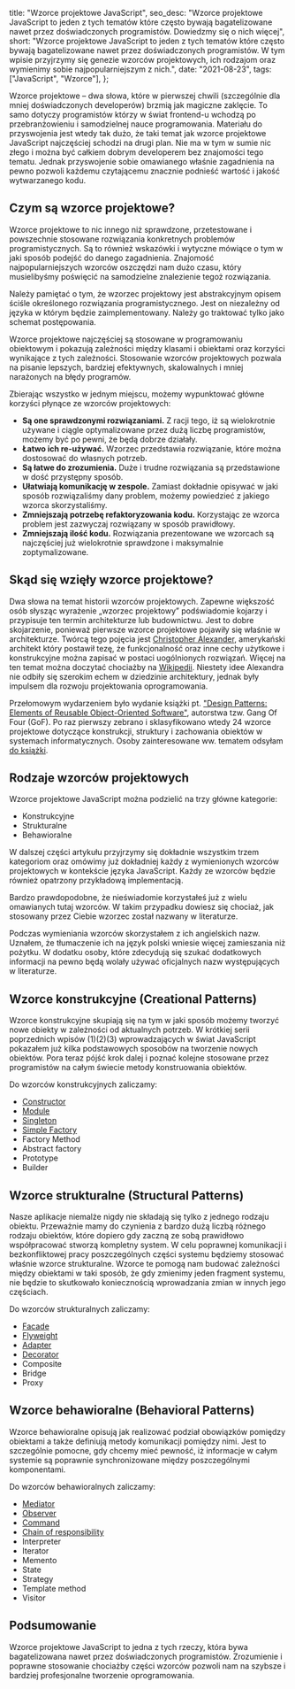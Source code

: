 
  title: "Wzorce projektowe JavaScript",
  seo_desc:
    "Wzorce projektowe JavaScript to jeden z tych tematów które często bywają bagatelizowane nawet przez doświadczonych programistów. Dowiedzmy się o nich więcej",
  short:
    "Wzorce projektowe JavaScript to jeden z tych tematów które często bywają bagatelizowane nawet przez doświadczonych programistów. W tym wpisie przyjrzymy się genezie wzorców projektowych, ich rodzajom oraz wymienimy sobie najpopularniejszym z nich.",
  date: "2021-08-23",
  tags: ["JavaScript", "Wzorce"],
};

Wzorce projektowe – dwa słowa, które w pierwszej chwili (szczególnie dla mniej doświadczonych developerów) brzmią jak magiczne zaklęcie. To samo dotyczy programistów którzy w świat frontend-u wchodzą po przebranżowieniu i samodzielnej nauce programowania. Materiału do przyswojenia jest wtedy tak dużo, że taki temat jak wzorce projektowe JavaScript najczęściej schodzi na drugi plan. Nie ma w tym w sumie nic złego i można być całkiem dobrym developerem bez znajomości tego tematu. Jednak przyswojenie sobie omawianego właśnie zagadnienia na pewno pozwoli każdemu czytającemu znacznie podnieść wartość i jakość wytwarzanego kodu.

## Czym są wzorce projektowe?

Wzorce projektowe to nic innego niż sprawdzone, przetestowane i powszechnie stosowane rozwiązania konkretnych problemów programistycznych. Są to również wskazówki i wytyczne mówiące o tym w jaki sposób podejść do danego zagadnienia. Znajomość najpopularniejszych wzorców oszczędzi nam dużo czasu, który musielibyśmy poświęcić na samodzielne znalezienie tegoż rozwiązania.

Należy pamiętać o tym, że wzorzec projektowy jest abstrakcyjnym opisem ściśle określonego rozwiązania programistycznego. Jest on niezależny od języka w którym będzie zaimplementowany. Należy go traktować tylko jako schemat postępowania.

Wzorce projektowe najczęściej są stosowane w programowaniu obiektowym i pokazują zależności między klasami i obiektami oraz korzyści wynikające z tych zależności. Stosowanie wzorców projektowych pozwala na pisanie lepszych, bardziej efektywnych, skalowalnych i mniej narażonych na błędy programów.

Zbierając wszystko w jednym miejscu, możemy wypunktować główne korzyści płynące ze wzorców projektowych:

- **Są one sprawdzonymi rozwiązaniami.** Z racji tego, iż są wielokrotnie używane i ciągle optymalizowane przez dużą liczbę programistów, możemy być po pewni, że będą dobrze działały.
- **Łatwo ich re-używać.** Wzorzec przedstawia rozwiązanie, które można dostosować do własnych potrzeb.
- **Są łatwe do zrozumienia.** Duże i trudne rozwiązania są przedstawione w dość przystępny sposób.
- **Ułatwiają komunikację w zespole.** Zamiast dokładnie opisywać w jaki sposób rozwiązaliśmy dany problem, możemy powiedzieć z jakiego wzorca skorzystaliśmy.
- **Zmniejszają potrzebę refaktoryzowania kodu.** Korzystając ze wzorca problem jest zazwyczaj rozwiązany w sposób prawidłowy.
- **Zmniejszają ilość kodu.** Rozwiązania prezentowane we wzorcach są najczęściej już wielokrotnie sprawdzone i maksymalnie zoptymalizowane.

## Skąd się wzięły wzorce projektowe?

Dwa słowa na temat historii wzorców projektowych. Zapewne większość osób słysząc wyrażenie „wzorzec projektowy” podświadomie kojarzy i przypisuje ten termin architekturze lub budownictwu. Jest to dobre skojarzenie, ponieważ pierwsze wzorce projektowe pojawiły się właśnie w architekturze. Twórcą tego pojęcia jest [Christopher Alexander](https://en.wikipedia.org/wiki/Christopher_Alexander), amerykański architekt który postawił tezę, że funkcjonalność oraz inne cechy użytkowe i konstrukcyjne można zapisać w postaci uogólnionych rozwiązań. Więcej na ten temat można doczytać chociażby na [Wikipedii](https://en.wikipedia.org/wiki/Pattern_language). Niestety idee Alexandra nie odbiły się szerokim echem w dziedzinie architektury, jednak były impulsem dla rozwoju projektowania oprogramowania.

Przełomowym wydarzeniem było wydanie książki pt. ["Design Patterns: Elements of Reusable Object-Oriented Software"](https://en.wikipedia.org/wiki/Design_Patterns), autorstwa tzw. Gang Of Four (GoF). Po raz pierwszy zebrano i sklasyfikowano wtedy 24 wzorce projektowe dotyczące konstrukcji, struktury i zachowania obiektów w systemach informatycznych. Osoby zainteresowane ww. tematem odsyłam [do książki](https://books.google.pl/books/about/Design_Patterns.html?id=6oHuKQe3TjQC&redir_esc=y).

## Rodzaje wzorców projektowych

Wzorce projektowe JavaScript można podzielić na trzy główne kategorie:

- Konstrukcyjne
- Strukturalne
- Behawioralne

W dalszej części artykułu przyjrzymy się dokładnie wszystkim trzem kategoriom oraz omówimy już dokładniej każdy z wymienionych wzorców projektowych w kontekście języka JavaScript. Każdy ze wzorców będzie również opatrzony przykładową implementacją.

Bardzo prawdopodobne, że nieświadomie korzystałeś już z wielu omawianych tutaj wzorców. W takim przypadku dowiesz się chociaż, jak stosowany przez Ciebie wzorzec został nazwany w literaturze.

<Info title="Język angielski">
  Podczas wymieniania wzorców skorzystałem z ich angielskich nazw. Uznałem, że
  tłumaczenie ich na język polski wniesie więcej zamieszania niż pożytku. W
  dodatku osoby, które zdecydują się szukać dodatkowych informacji na pewno będą
  wolały używać oficjalnych nazw występujących w literaturze.
</Info>

## Wzorce konstrukcyjne (Creational Patterns)

Wzorce konstrukcyjne skupiają się na tym w jaki sposób możemy tworzyć nowe obiekty w zależności od aktualnych potrzeb. W krótkiej serii poprzednich wpisów (1)(2)(3) wprowadzających w świat JavaScript pokazałem już kilka podstawowych sposobów na tworzenie nowych obiektów. Pora teraz pójść krok dalej i poznać kolejne stosowane przez programistów na całym świecie metody konstruowania obiektów.

Do wzorców konstrukcyjnych zaliczamy:

- [Constructor](/blog/constructor-design-pattern)
- [Module](/blog/module-design-pattern)
- [Singleton](/blog/singleton-design-pattern)
- [Simple Factory](/blog/simple-factory)
- Factory Method
- Abstract factory
- Prototype
- Builder

## Wzorce strukturalne (Structural Patterns)

Nasze aplikacje niemalże nigdy nie składają się tylko z jednego rodzaju obiektu. Przeważnie mamy do czynienia z bardzo dużą liczbą różnego rodzaju obiektów, które dopiero gdy zaczną ze sobą prawidłowo współpracować stworzą kompletny system. W celu poprawnej komunikacji i bezkonfliktowej pracy poszczególnych części systemu będziemy stosować właśnie wzorce strukturalne. Wzorce te pomogą nam budować zależności między obiektami w taki sposób, że gdy zmienimy jeden fragment systemu, nie będzie to skutkowało koniecznością wprowadzania zmian w innych jego częściach.

Do wzorców strukturalnych zaliczamy:

- [Facade](/blog/facade-design-pattern)
- [Flyweight](/blog/flyweight-design-pattern)
- [Adapter](/blog/adapter-design-pattern)
- [Decorator](/blog/decorator-design-pattern)
- Composite
- Bridge
- Proxy

## Wzorce behawioralne (Behavioral Patterns)

Wzorce behawioralne opisują jak realizować podział obowiązków pomiędzy obiektami a także definiują metody komunikacji pomiędzy nimi. Jest to szczególnie pomocne, gdy chcemy mieć pewność, iż informacje w całym systemie są poprawnie synchronizowane między poszczególnymi komponentami.

Do wzorców behawioralnych zaliczamy:

- [Mediator](/blog/mediator-design-pattern)
- [Observer](/blog/observer-design-pattern)
- [Command](/blog/command-design-pattern)
- [Chain of responsibility](/blog/chain-of-responsibility)
- Interpreter
- Iterator
- Memento
- State
- Strategy
- Template method
- Visitor

## Podsumowanie

Wzorce projektowe JavaScript to jedna z tych rzeczy, która bywa bagatelizowana nawet przez doświadczonych programistów. Zrozumienie i poprawne stosowanie chociażby części wzorców pozwoli nam na szybsze i bardziej profesjonalne tworzenie oprogramowania.

